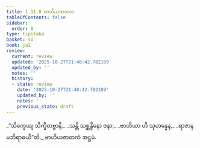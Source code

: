 ```yaml
---
title: 1.11.8 ဗာဟိယဇာတက
tableOfContents: false
sidebar:
  order: 8
type: tipitaka
basket: su
book: ja1
review:
  current: review
  updated: '2025-10-27T21:48:42.782189'
  updated_by: ''
  notes: ''
  history:
  - state: review
    date: '2025-10-27T21:48:42.782189'
    updated_by: ''
    notes: ''
    previous_state: draft
---
```



<ReviewStatus review={frontmatter.review} showDetails={true} />

<HypothesisAnnotation frontmatter={frontmatter} />

<DynamicBreadcrumb />

<Division number="108" book="ja1" e="ch" v="22" p="25">

<Paragraph number="239" type="verses" book="ja1">
_“သိက္ခေယျ သိက္ခိတဗ္ဗာနိ,_  
_သန္တိ သစ္ဆန္ဒိနော ဇနာ;_  
_ဗာဟိယာ ဟိ သုဟန္နေန,_  
_ရာဇာနမဘိရာဓယီ”တိ._  


</Paragraph>
</Division>

<Paragraph number="240" type="center" book="ja1">
ဗာဟိယဇာတကံ အဋ္ဌမံ.
</Paragraph>